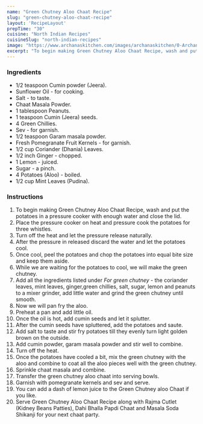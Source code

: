 ---
name: "Green Chutney Aloo Chaat Recipe"
slug: "green-chutney-aloo-chaat-recipe"
layout: 'RecipeLayout'
prepTime: "30"
cuisine: "North Indian Recipes"
cuisineSlug: "north-indian-recipes"
image: "https://www.archanaskitchen.com/images/archanaskitchen/0-Archanas-Kitchen-Recipes/2019/Green_Chutney_Aloo_Chaat_Recipe_5_1600.jpg"
excerpt: "To begin making Green Chutney Aloo Chaat Recipe, wash and put the potatoes in a pressure cooker with enough water and close the lid"
---

### Ingredients

- 1/2 teaspoon Cumin powder (Jeera).
- Sunflower Oil - for cooking.
- Salt - to taste.
- Chaat Masala Powder.
- 1 tablespoon Peanuts.
- 1 teaspoon Cumin (Jeera) seeds.
- 4 Green Chillies.
- Sev - for garnish.
- 1/2 teaspoon Garam masala powder.
- Fresh Pomegranate Fruit Kernels - for garnish.
- 1/2 cup Coriander (Dhania) Leaves.
- 1/2 inch Ginger - chopped.
- 1 Lemon - juiced.
- Sugar - a pinch.
- 4 Potatoes (Aloo) - boiled.
- 1/2 cup Mint Leaves (Pudina).

### Instructions

1. To begin making Green Chutney Aloo Chaat Recipe, wash and put the potatoes in a pressure cooker with enough water and close the lid.
1. Place the pressure cooker on heat and pressure cook the potatoes for three whistles.
1. Turn off the heat and let the pressure release naturally.
1. After the pressure in released discard the water and let the potatoes cool.
1. Once cool, peel the potatoes and chop the potatoes into equal bite size and keep them aside.
1. While we are waiting for the potatoes to cool, we will make the green chutney.
1. Add all the ingredients listed under *For green chutney* - the coriander leaves, mint leaves, ginger,green chillies, salt, sugar, lemon and peanuts to a mixer grinder, add little water and grind the green chutney until smooth.
1. Now we will pan fry the aloo.
1. Preheat a pan and add little oil.
1. Once the oil is hot, add cumin seeds and let it splutter.
1. After the cumin seeds have spluttered, add the potatoes and saute.
1. Add salt to taste and stir fry potatoes till they evenly turn light golden brown on the outside.
1. Add cumin powder, garam masala powder and stir well to combine.
1. Turn off the heat.
1. Once the potatoes have cooled a bit, mix the green chutney with the aloo and combine to coat all the aloo pieces well with the green chutney.
1. Sprinkle chaat masala and combine.
1. Transfer the green chutney aloo chaat into serving bowls.
1. Garnish with pomegranate kernels and sev and serve.
1. You can add a dash of lemon juice to the Green Chutney aloo Chaat if you like.
1. Serve Green Chutney Aloo Chaat Recipe along with Rajma Cutlet (Kidney Beans Patties), Dahi Bhalla Papdi Chaat and Masala Soda Shikanji  for your next chaat party.
